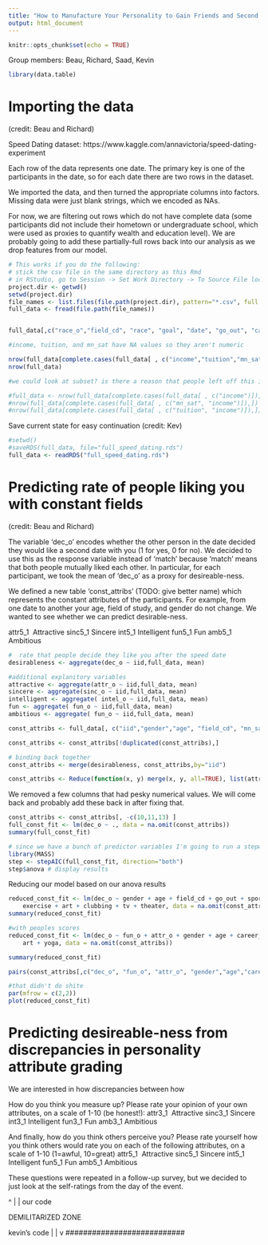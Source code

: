 ```yaml
---
title: "How to Manufacture Your Personality to Gain Friends and Second Dates: A Data-Driven Field Guide for Pathetic People by Pathetic People"
output: html_document
---
```


```r
knitr::opts_chunk$set(echo = TRUE)
```

Group members: Beau, Richard, Saad, Kevin

```r
library(data.table)
```


# Importing the data
(credit: Beau and Richard)

Speed Dating dataset: https://www.kaggle.com/annavictoria/speed-dating-experiment

Each row of the data represents one date. The primary key is one of the participants in the date, so for each date there are two rows in the dataset.

We imported the data, and then turned the appropriate columns into factors. Missing data were just blank strings, which we encoded as NAs.

For now, we are filtering out rows which do not have complete data (some participants did not include their hometown or undergraduate school, which were used as proxies to quantify wealth and education level). We are probably going to add these partially-full rows back into our analysis as we drop features from our model.

```r
# This works if you do the following:
# stick the csv file in the same directory as this Rmd
# in RStudio, go to Session -> Set Work Directory -> To Source File location
project.dir <- getwd()
setwd(project.dir)
file_names <- list.files(file.path(project.dir), pattern="*.csv", full.names=TRUE) 
full_data <- fread(file.path(file_names))


full_data[,c("race_o","field_cd", "race", "goal", "date", "go_out", "career_c", "met", "dec", "length", "numdat_2", "gender", "condtn")] <- lapply(full_data[,c("race_o","field_cd", "race", "goal", "date", "go_out", "career_c", "met", "dec", "length", "numdat_2", "gender", "condtn")], factor)

#income, tuition, and mn_sat have NA values so they aren't numeric

nrow(full_data[complete.cases(full_data[ , c("income","tuition","mn_sat")]),])
nrow(full_data)

#we could look at subset? is there a reason that people left off this information?

#full_data <- nrow(full_data[complete.cases(full_data[ , c("income")]),])
#nrow(full_data[complete.cases(full_data[ , c("mn_sat", "income")]),])
#nrow(full_data[complete.cases(full_data[ , c("tuition", "income")]),])

```

Save current state for easy continuation
(credit: Kev)
```r
#setwd()
#saveRDS(full_data, file="full_speed_dating.rds")
full_data <- readRDS("full_speed_dating.rds")
```


# Predicting rate of people liking you with constant fields
(credit: Beau and Richard)


The variable 'dec_o' encodes whether the other person in the date decided they would like a second date with you (1 for yes, 0 for no). We decided to use this as the response variable instead of 'match' because 'match' means that both people mutually liked each other. In particular, for each participant, we took the mean of 'dec_o' as a proxy for desireable-ness.



We defined a new table 'const_attribs' (TODO: give better name) which represents the constant attributes of the participants. For example, from one date to another your age, field of study, and gender do not change. We wanted to see whether we can predict desirable-ness.

attr5_1 
Attractive
sinc5_1
Sincere
int5_1
Intelligent
fun5_1
Fun
amb5_1
Ambitious
```r
#  rate that people decide they like you after the speed date
desirableness <- aggregate(dec_o ~ iid,full_data, mean)

#additional explanitory variables
attractive <- aggregate(attr_o ~ iid,full_data, mean)
sincere <- aggregate(sinc_o ~ iid,full_data, mean)
intelligent <- aggregate( intel_o ~ iid,full_data, mean)
fun <- aggregate( fun_o ~ iid,full_data, mean)
ambitious <- aggregate( fun_o ~ iid,full_data, mean)

const_attribs <- full_data[, c("iid","gender","age", "field_cd", "mn_sat", "tuition", "imprace", "income", "goal", "date", "go_out", "career_c", "match_es","sports", "tvsports", "exercise", "dining", "museums", "art", "hiking", "gaming", "clubbing", "reading", "tv", "theater", "movies", "concerts", "music", "shopping", "yoga")]

const_attribs <- const_attribs[!duplicated(const_attribs),]

# binding back together
const_attribs <- merge(desirableness, const_attribs,by="iid")

const_attribs <- Reduce(function(x, y) merge(x, y, all=TRUE), list(attractive, sincere, intelligent,fun,ambitious, const_attribs, desirableness  ))
```

We removed a few columns that had pesky numerical values. We will come back and probably add these back in after fixing that.
```r
const_attribs <- const_attribs[, -c(10,11,13) ]
full_const_fit <- lm(dec_o ~ ., data = na.omit(const_attribs))
summary(full_const_fit)


```

```r
# since we have a bunch of predictor variables I'm going to run a stepwaise AIC
library(MASS)
step <- stepAIC(full_const_fit, direction="both")
step$anova # display results
```

Reducing our model based on our anova results
```r
reduced_const_fit <- lm(dec_o ~ gender + age + field_cd + go_out + sports + tvsports + 
    exercise + art + clubbing + tv + theater, data = na.omit(const_attribs))
summary(reduced_const_fit)

#with peoples scores
reduced_const_fit <- lm(dec_o ~ fun_o + attr_o + gender + age + career_c + tvsports + 
    art + yoga, data = na.omit(const_attribs))

summary(reduced_const_fit)
```


```r
pairs(const_attribs[,c("dec_o", "fun_o", "attr_o", "gender","age","career_c", "tvsports","art","yoga")])

#that didn't do shite
par(mfrow = c(2,2))
plot(reduced_const_fit)

```


# Predicting desireable-ness from discrepancies in personality attribute grading

We are interested in how discrepancies between how 

How do you think you measure up?
Please rate your opinion of your own attributes, on a scale of 1-10 (be honest!):
attr3_1 
Attractive
sinc3_1
Sincere
int3_1
Intelligent
fun3_1
Fun
amb3_1
Ambitious

And finally, how do you think others perceive you? 
Please rate yourself how you think others would rate you on each of the following attributes, on a scale of 1-10 (1=awful, 10=great) 
attr5_1 
Attractive
sinc5_1
Sincere
int5_1
Intelligent
fun5_1
Fun
amb5_1
Ambitious

These questions were repeated in a follow-up survey, but we decided to just look at the self-ratings from the day of the event.



################################
^
|
|
our code

DEMILITARIZED ZONE

kevin's code
|
|
v
###########################

